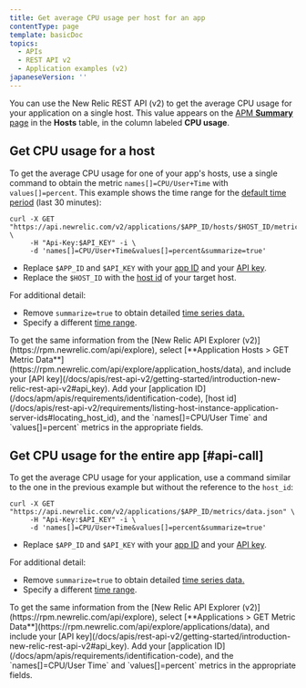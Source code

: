 ```yaml
---
title: Get average CPU usage per host for an app
contentType: page
template: basicDoc
topics:
  - APIs
  - REST API v2
  - Application examples (v2)
japaneseVersion: ''
---
```


You can use the New Relic REST API (v2) to get the average CPU usage for your application on a single host. This value appears on the [APM **Summary** page](/docs/apm/applications-menu/monitoring/apm-overview-page) in the **Hosts** table, in the column labeled **CPU usage**.

## Get CPU usage for a host

To get the average CPU usage for one of your app's hosts, use a single command to obtain the metric `names[]=CPU/User+Time` with `values[]=percent`. This example shows the time range for the [default time period](https://docs.newrelic.com/docs/apis/rest-api-v2/requirements/specifying-time-range-v2) (last 30 minutes):

```
curl -X GET "https://api.newrelic.com/v2/applications/$APP_ID/hosts/$HOST_ID/metrics/data.json" \
     -H "Api-Key:$API_KEY" -i \
     -d 'names[]=CPU/User+Time&values[]=percent&summarize=true'
```

* Replace `$APP_ID` and `$API_KEY` with your [app ID](/docs/apm/apis/requirements/identification-code) and your [API key](/docs/apis/rest-api-v2/getting-started/introduction-new-relic-rest-api-v2#api_key).
* Replace the `$HOST_ID` with the [host id](/docs/apis/rest-api-v2/requirements/listing-host-instance-application-server-ids#locating_host_id) of your target host.

For additional detail:

* Remove `summarize=true` to obtain detailed [time series data.](https://docs.newrelic.com/docs/apis/rest-api-v2/requirements/calculating-average-metric-values-summarize)
* Specify a different [time range](https://docs.newrelic.com/docs/apis/rest-api-v2/requirements/specifying-time-range-v2).

<Callout variant="tip">
  To get the same information from the [New Relic API Explorer (v2)](https://rpm.newrelic.com/api/explore), select [**Application Hosts > GET Metric Data**](https://rpm.newrelic.com/api/explore/application_hosts/data), and include your [API key](/docs/apis/rest-api-v2/getting-started/introduction-new-relic-rest-api-v2#api_key). Add your [application ID](/docs/apm/apis/requirements/identification-code), [host id](/docs/apis/rest-api-v2/requirements/listing-host-instance-application-server-ids#locating_host_id), and the `names[]=CPU/User Time` and `values[]=percent` metrics in the appropriate fields.
</Callout>

## Get CPU usage for the entire app [#api-call]

To get the average CPU usage for your application, use a command similar to the one in the previous example but without the reference to the `host_id`:

```
curl -X GET "https://api.newrelic.com/v2/applications/$APP_ID/metrics/data.json" \
     -H "Api-Key:$API_KEY" -i \
     -d 'names[]=CPU/User+Time&values[]=percent&summarize=true'
```

* Replace `$APP_ID` and `$API_KEY` with your [app ID](/docs/apm/apis/requirements/identification-code) and your [API key](/docs/apis/rest-api-v2/getting-started/introduction-new-relic-rest-api-v2#api_key).

For additional detail:

* Remove `summarize=true` to obtain detailed [time series data.](https://docs.newrelic.com/docs/apis/rest-api-v2/requirements/calculating-average-metric-values-summarize)
* Specify a different [time range](https://docs.newrelic.com/docs/apis/rest-api-v2/requirements/specifying-time-range-v2).

<Callout variant="tip">
  To get the same information from the [New Relic API Explorer (v2)](https://rpm.newrelic.com/api/explore), select [**Applications > GET Metric Data**](https://rpm.newrelic.com/api/explore/applications/data), and include your [API key](/docs/apis/rest-api-v2/getting-started/introduction-new-relic-rest-api-v2#api_key). Add your [application ID](/docs/apm/apis/requirements/identification-code), and the `names[]=CPU/User Time` and `values[]=percent` metrics in the appropriate fields.
</Callout>

